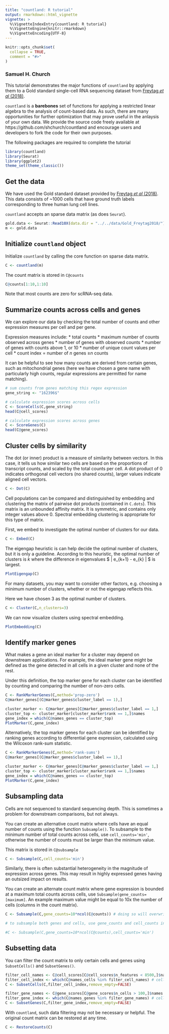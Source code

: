 ```yaml
---
title: "countland: R tutorial"
output: rmarkdown::html_vignette
vignette: >
  %\VignetteIndexEntry{countland: R tutorial}
  %\VignetteEngine{knitr::rmarkdown}
  %\VignetteEncoding{UTF-8}
---
```


```r
knitr::opts_chunk$set(
  collapse = TRUE,
  comment = "#>"
)
```

### Samuel H. Church

This tutorial demonstrates the major functions of `countland` by applying them to a Gold standard single-cell RNA sequencing dataset from [Freytag _et al_ (2018)](10.12688/f1000research.15809.2).

`countland` is a **barebones** set of functions for applying a restricted linear algebra to the analysis of count-based data. As such, there are many opportunities for further optimization that may prove useful in the anlaysis of your own data. We provide the source code freely available at https://github.com/shchurch/countland and encourage users and developers to fork the code for their own purposes.

The following packages are required to complete the tutorial

```r
library(countland)
library(Seurat)
library(ggplot2)
theme_set(theme_classic())
```

## Get the data

We have used the Gold standard dataset provided by [Freytag _et al_ (2018)](10.12688/f1000research.15809.2). This data consists of ~1000 cells that have ground truth labels corresponding to three human lung cell lines.

`countland` accepts an sparse data matrix (as does `Seurat`). 

```r
gold.data <- Seurat::Read10X(data.dir = "../../data/Gold_Freytag2018/")
m <- gold.data
```

## Initialize `countland` object

Initialize `countland` by calling the core function on sparse data matrix.

```r
C <- countland(m)
```
The count matrix is stored in `C@counts`

```r
C@counts[1:10,1:10]
```

Note that most counts are zero for scRNA-seq data.

## Summarize counts across cells and genes

We can explore our data by checking the total number of counts and other expression measures per cell and per gene.

Expression measures include: 
* total counts
* maximum number of counts observed across genes
* number of genes with observed counts
* number of genes with counts above 1, or 10
* number of unique count values per cell
* count index = number of _n_ genes ≥_n_ counts

It can be helpful to see how many counts are derived from certain genes, such as mitochondrial genes (here we have chosen a gene name with particularly high counts, regular expressions are permitted for name matching).

```r
# sum counts from genes matching this regex expression
gene_string <- "162396$"

# calculate expression scores across cells
C <- ScoreCells(C,gene_string)
head(C@cell_scores)
```

```r
# calculate expression scores across genes
C <- ScoreGenes(C)
head(C@gene_scores)
```

## Cluster cells by similarity

The dot (or inner) product is a measure of similarity between vectors. In this case, it tells us how similar two cells are based on the proportions of transcript counts, and scaled by the total counts per cell. A dot product of 0 indicates orthogonal cell vectors (no shared counts), larger values indicate aligned cell vectors.

```r
C <- Dot(C)
```
    
Cell populations can be compared and distinguished by embedding and clustering the matrix of pairwise dot products (contained in `C.dots`). This matrix is an unbounded affinity matrix. It is symmetric, and contains only integer values above 0. Spectral embedding clustering is appropriate for this type of matrix.

First, we embed to investigate the optimal number of clusters for our data.

```r
C <- Embed(C)
```

The eigengap heuristic is can help decide the optimal number of clusters, but it is only a guideline. According to this heuristic, the optimal number of clusters is _k_ where the difference in eigenvalues $ | e_{k+1} - e_{k} | $ is largest.


```r
PlotEigengap(C)
```

For many datasets, you may want to consider other factors, e.g. choosing a minimum number of clusters, whether or not the eigengap reflects this.

Here we have chosen 3 as the optimal number of clusters.

```r
C <- Cluster(C,n_clusters=3)
```

We can now visualize clusters using spectral embedding.

```r
PlotEmbedding(C)
```

## Identify marker genes

What makes a gene an ideal marker for a cluster may depend on downstream applications. For example, the ideal marker gene might be defined as the gene detected in all cells in a given cluster and none of the rest.

Under this definition, the top marker gene for each cluster can be identified by counting and comparing the number of non-zero cells.

```r
C <- RankMarkerGenes(C,method='prop-zero')
C@marker_genes[(C@marker_genes$cluster_label == 1),]
```

```r
cluster_marker <- C@marker_genes[C@marker_genes$cluster_label == 1,]
cluster_top <- cluster_marker[cluster_marker$rank == 1,]$names
gene_index = which(C@names_genes == cluster_top)
PlotMarker(C,gene_index)
```

Alternatively, the top marker genes for each cluster can be identified by ranking genes according to differential gene expression, calculated using the Wilcoxon rank-sum statistic.

```r
C <- RankMarkerGenes(C,method='rank-sums')
C@marker_genes[(C@marker_genes$cluster_label == 1),]
```

```r
cluster_marker <- C@marker_genes[C@marker_genes$cluster_label == 1,]
cluster_top <- cluster_marker[cluster_marker$rank == 1,]$names
gene_index = which(C@names_genes == cluster_top)
PlotMarker(C,gene_index)
```

## Subsampling data

Cells are not sequenced to standard sequencing depth. This is sometimes a problem for downstream comparisons, but not always.

You can create an alternative count matrix where cells have an equal number of counts using the function `Subsample()`. To subsample to the minimum number of total counts across cells, use `cell_counts='min'`, otherwise the number of counts must be larger than the minimum value.

This matrix is stored in `C@subsample`

```r
C <- Subsample(C,cell_counts='min')
```

Similarly, there is often substantial heterogeneity in the magnitude of expression across genes. This may result in highly expressed genes having an outsized impact on results.

You can create an alternate count matrix where gene expression is bounded at a maximum total counts across cells, use `Subsample(gene_counts=[maximum]`. An example maximum value might be equal to 10x the number of cells (columns in the count matrix). 

```r
C <- Subsample(C,gene_counts=10*ncol(C@counts)) # doing so will overwrite our previous subsampled matrix 

# to subsample both genes and cells, use gene_counts and cell_counts in the same function. Genes will be subsampled first.

#C <- Subsample(C,gene_counts=10*ncol(C@counts),cell_counts='min')
```

## Subsetting data

You can filter the count matrix to only certain cells and genes using `SubsetCells()` and `SubsetGenes()`.

```r
filter_cell_names <- C@cell_scores[C@cell_scores$n_features < 8500,]$names
filter_cell_index <- which(C@names_cells %in% filter_cell_names) # cells with fewer than 8,500 unique features
C <- SubsetCells(C,filter_cell_index,remove_empty=FALSE)
```

```r
filter_gene_names <- C@gene_scores[C@gene_scores$n_cells > 100,]$names
filter_gene_index <- which(C@names_genes %in% filter_gene_names) # cells with greater than 100 observations
C <- SubsetGenes(C,filter_gene_index,remove_empty=FALSE)
```
With `countland`, such data filtering may not be necessary or helpful. The original count matrix can be restored at any time.

```r
C <- RestoreCounts(C)
```

